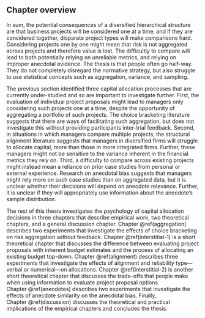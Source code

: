 ## Chapter overview {#chapter-overview}

In sum, the potential consequences of a diversified hierarchical structure are
that business projects will be considered one at a time, and if they are
considered together, disparate project types will make comparisons hard.
Considering projects one by one might mean that risk is not aggregated across
projects and therefore value is lost. The difficultly to compare will lead to
both potentially relying on unreliable metrics, and relying on improper
anecdotal evidence. The thesis is that people often go half-way. They do not
completely disregard the normative strategy, but also struggle to use
statistical concepts such as aggregation, variance, and sampling.

The previous section identified three capital allocation processes that are
currently under-studied and so are important to investigate further. First, the
evaluation of individual project proposals might lead to managers only
considering such projects one at a time, despite the opportunity of aggregating
a portfolio of such projects. The choice bracketing literature suggests that
there are ways of facilitating such aggregation, but does not investigate this
without providing participants inter-trial feedback. Second, in situations in
which managers compare multiple projects, the structural alignment literature
suggests that managers in diversified firms will struggle to allocate capital,
more than those in more integrated firms. Further, these managers might not be
sensitive to the variance inherent in the financial metrics they rely on. Third,
a difficulty to compare across existing projects might instead mean a reliance
on prior case studies from personal or external experience. Research on
anecdotal bias suggests that managers might rely more on such case studies than
on aggregated data, but it is unclear whether their decisions will depend on
anecdote relevance. Further, it is unclear if they will appropriately use
information about the anecdote's sample distribution.

The rest of this thesis investigates the psychology of capital allocation
decisions in three chapters that describe empirical work, two theoretical
chapters, and a general discussion chapter. Chapter \@ref(aggregation) describes
two experiments that investigate the effects of choice bracketing on risk
aggregation without feedback. Chapter \@ref(interstitial-1) is a short
theoretical chapter that discusses the difference between evaluating project
proposals with inherent budget estimates and the process of allocating an
existing budget top-down. Chapter \@ref(alignment) describes three experiments
that investigate the effects of alignment and reliability type---verbal or
numerical---on allocations. Chapter \@ref(interstitial-2) is another short
theoretical chapter that discusses the trade-offs that people make when using
information to evaluate project proposal options. Chapter \@ref(anecdotes)
describes two experiments that investigate the effects of anecdote similarity on
the anecdotal bias. Finally, Chapter \@ref(discussion) discusses the theoretical
and practical implications of the empirical chapters and concludes the thesis.

\newpage

\printbibliography[segment=\therefsegment,heading=subbibintoc]
